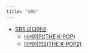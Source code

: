 ```yaml
---
title: "SBS"
---
```



- [SBS 미디어넷](https://sbsmedianet.sbs.co.kr/)
  - [더케이팝(THE K-POP)](https://www.youtube.com/@thekpop)
  - [더케이팝2(THE K-POP2)](https://www.youtube.com/@thekpop2)